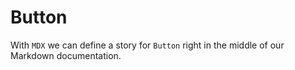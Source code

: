 # Button

With `MDX` we can define a story for `Button` right in the middle of our
Markdown documentation.


